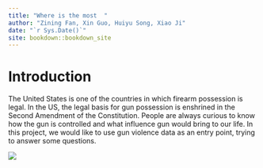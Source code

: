 ```yaml
--- 
title: "Where is the most  "
author: "Zining Fan, Xin Guo, Huiyu Song, Xiao Ji"
date: "`r Sys.Date()`"
site: bookdown::bookdown_site
---
```


# Introduction

The United States is one of the countries in which firearm possession is legal. In the US, the legal basis for gun possession is enshrined in the Second Amendment of the Constitution. People are always curious to know how the gun is controlled and what influence gun would bring to our life. In this project, we would like to use gun violence data as an entry point, trying to answer some questions. 

![](img/img1.jpg)